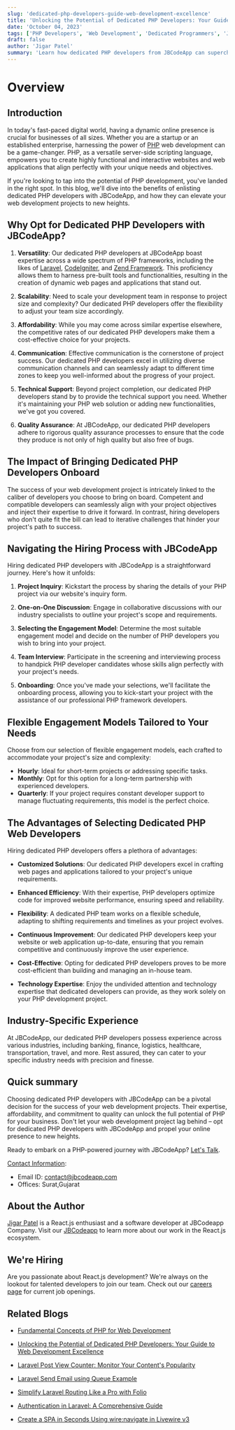 ```yaml
---
slug: 'dedicated-php-developers-guide-web-development-excellence'
title: 'Unlocking the Potential of Dedicated PHP Developers: Your Guide to Web Development Excellence'
date: 'October 04, 2023'
tags: ['PHP Developers', 'Web Development', 'Dedicated Programmers', 'JBCodeApp']
draft: false
author: 'Jigar Patel'
summary: 'Learn how dedicated PHP developers from JBCodeApp can supercharge your web development projects. Explore their expertise, flexible engagement models, and industry-specific experience to unlock the full potential of PHP for your online presence.'
---
```


# Overview

<TOCInline toc={props.toc} exclude="Overview" toHeading={2} defaultimage="" />

## Introduction

In today's fast-paced digital world, having a dynamic online presence is crucial for businesses of all sizes. Whether you are a startup or an established enterprise, harnessing the power of [PHP](https://www.php.net/) web development can be a game-changer. PHP, as a versatile server-side scripting language, empowers you to create highly functional and interactive websites and web applications that align perfectly with your unique needs and objectives.

If you're looking to tap into the potential of PHP development, you've landed in the right spot. In this blog, we'll dive into the benefits of enlisting dedicated PHP developers with JBCodeApp, and how they can elevate your web development projects to new heights.

## Why Opt for Dedicated PHP Developers with JBCodeApp?

1. **Versatility**: Our dedicated PHP developers at JBCodeApp boast expertise across a wide spectrum of PHP frameworks, including the likes of [Laravel](https://laravel.com/), [CodeIgniter](https://codeigniter.com/), and [Zend Framework](https://framework.zend.com/). This proficiency allows them to harness pre-built tools and functionalities, resulting in the creation of dynamic web pages and applications that stand out.

2. **Scalability**: Need to scale your development team in response to project size and complexity? Our dedicated PHP developers offer the flexibility to adjust your team size accordingly.

3. **Affordability**: While you may come across similar expertise elsewhere, the competitive rates of our dedicated PHP developers make them a cost-effective choice for your projects.

4. **Communication**: Effective communication is the cornerstone of project success. Our dedicated PHP developers excel in utilizing diverse communication channels and can seamlessly adapt to different time zones to keep you well-informed about the progress of your project.

5. **Technical Support**: Beyond project completion, our dedicated PHP developers stand by to provide the technical support you need. Whether it's maintaining your PHP web solution or adding new functionalities, we've got you covered.

6. **Quality Assurance**: At JBCodeApp, our dedicated PHP developers adhere to rigorous quality assurance processes to ensure that the code they produce is not only of high quality but also free of bugs.

## The Impact of Bringing Dedicated PHP Developers Onboard

The success of your web development project is intricately linked to the caliber of developers you choose to bring on board. Competent and compatible developers can seamlessly align with your project objectives and inject their expertise to drive it forward. In contrast, hiring developers who don't quite fit the bill can lead to iterative challenges that hinder your project's path to success.

## Navigating the Hiring Process with JBCodeApp

Hiring dedicated PHP developers with JBCodeApp is a straightforward journey. Here's how it unfolds:

1. **Project Inquiry**: Kickstart the process by sharing the details of your PHP project via our website's inquiry form.

2. **One-on-One Discussion**: Engage in collaborative discussions with our industry specialists to outline your project's scope and requirements.

3. **Selecting the Engagement Model**: Determine the most suitable engagement model and decide on the number of PHP developers you wish to bring into your project.

4. **Team Interview**: Participate in the screening and interviewing process to handpick PHP developer candidates whose skills align perfectly with your project's needs.

5. **Onboarding**: Once you've made your selections, we'll facilitate the onboarding process, allowing you to kick-start your project with the assistance of our professional PHP framework developers.

## Flexible Engagement Models Tailored to Your Needs

Choose from our selection of flexible engagement models, each crafted to accommodate your project's size and complexity:

- **Hourly**: Ideal for short-term projects or addressing specific tasks.
- **Monthly**: Opt for this option for a long-term partnership with experienced developers.
- **Quarterly**: If your project requires constant developer support to manage fluctuating requirements, this model is the perfect choice.

## The Advantages of Selecting Dedicated PHP Web Developers

Hiring dedicated PHP developers offers a plethora of advantages:

- **Customized Solutions**: Our dedicated PHP developers excel in crafting web pages and applications tailored to your project's unique requirements.

- **Enhanced Efficiency**: With their expertise, PHP developers optimize code for improved website performance, ensuring speed and reliability.

- **Flexibility**: A dedicated PHP team works on a flexible schedule, adapting to shifting requirements and timelines as your project evolves.

- **Continuous Improvement**: Our dedicated PHP developers keep your website or web application up-to-date, ensuring that you remain competitive and continuously improve the user experience.

- **Cost-Effective**: Opting for dedicated PHP developers proves to be more cost-efficient than building and managing an in-house team.

- **Technology Expertise**: Enjoy the undivided attention and technology expertise that dedicated developers can provide, as they work solely on your PHP development project.

## Industry-Specific Experience

At JBCodeApp, our dedicated PHP developers possess experience across various industries, including banking, finance, logistics, healthcare, transportation, travel, and more. Rest assured, they can cater to your specific industry needs with precision and finesse.

## Quick summary

Choosing dedicated PHP developers with JBCodeApp can be a pivotal decision for the success of your web development projects. Their expertise, affordability, and commitment to quality can unlock the full potential of PHP for your business. Don't let your web development project lag behind – opt for dedicated PHP developers with JBCodeApp and propel your online presence to new heights.

Ready to embark on a PHP-powered journey with JBCodeApp? [Let's Talk](https://jbcodeapp.com/contact).

[Contact Information](https://jbcodeapp.com/contact):

- Email ID: [contact@jbcodeapp.com](mailto:contact@jbcodeapp.com)
- Offices: Surat,Gujarat

## About the Author

[Jigar Patel](https://expertlaravel.com) is a React.js enthusiast and a software developer at JBCodeapp Company. Visit our [JBCodeapp](https://jbcodeapp.com) to learn more about our work in the React.js ecosystem.

## We're Hiring

Are you passionate about React.js development? We're always on the lookout for talented developers to join our team. Check out our [careers page](https://jbcodeapp.com/career) for current job openings.

## Related Blogs

- [Fundamental Concepts of PHP for Web Development](php-web-development-fundamentals)

- [Unlocking the Potential of Dedicated PHP Developers: Your Guide to Web Development Excellence](dedicated-php-developers-guide-web-development-excellence)

- [Laravel Post View Counter: Monitor Your Content's Popularity](maximizing-web-development-potential-choose-laravel-developers)

- [Laravel Send Email using Queue Example](send-email-using-queue-example)

- [Simplify Laravel Routing Like a Pro with Folio](simplify-laravel-routing-like-a-pro-with-folio)

- [Authentication in Laravel: A Comprehensive Guide](step-by-step-guide-laravel-authentication)

- [Create a SPA in Seconds Using wire:navigate in Livewire v3](livewire-create-spa)
